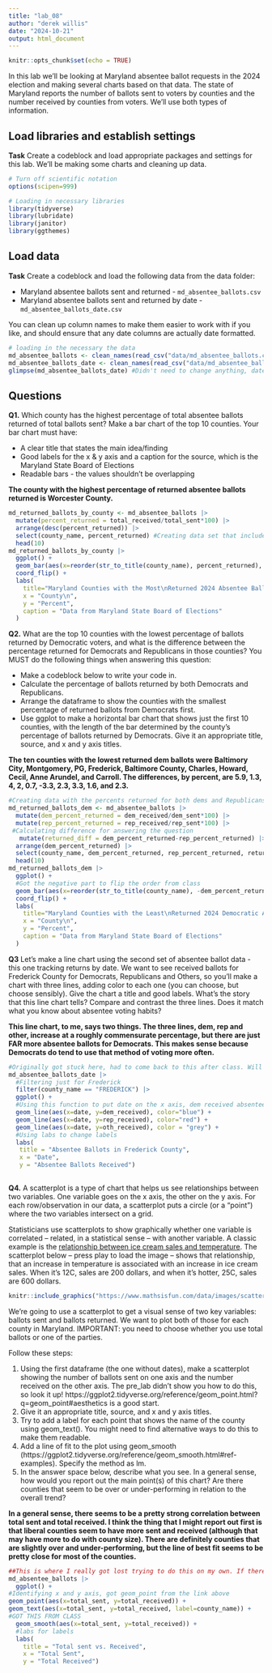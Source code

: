 ```yaml
---
title: "lab_08"
author: "derek willis"
date: "2024-10-21"
output: html_document
---
```


```r
knitr::opts_chunk$set(echo = TRUE)
```

In this lab we'll be looking at Maryland absentee ballot requests in the 2024 election and making several charts based on that data. The state of Maryland reports the number of ballots sent to voters by counties and the number received by counties from voters. We'll use both types of information.

## Load libraries and establish settings

**Task** Create a codeblock and load appropriate packages and settings for this lab. We'll be making some charts and cleaning up data.

```r
# Turn off scientific notation
options(scipen=999)

# Loading in necessary libraries
library(tidyverse)
library(lubridate)
library(janitor)
library(ggthemes)
```

## Load data

**Task** Create a codeblock and load the following data from the data folder:

-   Maryland absentee ballots sent and returned - `md_absentee_ballots.csv`
-   Maryland absentee ballots sent and returned by date - `md_absentee_ballots_date.csv`

You can clean up column names to make them easier to work with if you like, and should ensure that any date columns are actually date formatted.

```r
# loading in the necessary the data
md_absentee_ballots <- clean_names(read_csv("data/md_absentee_ballots.csv"))
md_absentee_ballots_date <- clean_names(read_csv("data/md_absentee_ballots_date.csv"))
glimpse(md_absentee_ballots_date) #Didn't need to change anything, date already in date format
```

## Questions

**Q1.** Which county has the highest percentage of total absentee ballots returned of total ballots sent? Make a bar chart of the top 10 counties. Your bar chart must have:

-   A clear title that states the main idea/finding
-   Good labels for the x & y axis and a caption for the source, which is the Maryland State Board of Elections
-   Readable bars - the values shouldn't be overlapping

**The county with the highest percentage of returned absentee ballots returned is Worcester County.** 

```r
md_returned_ballots_by_county <- md_absentee_ballots |>
  mutate(percent_returned = total_received/total_sent*100) |>
  arrange(desc(percent_returned)) |>
  select(county_name, percent_returned) #Creating data set that includes percentage of absentee ballots returned for the counties |> 
  head(10)
md_returned_ballots_by_county |>
  ggplot() +
  geom_bar(aes(x=reorder(str_to_title(county_name), percent_returned), weight=percent_returned)) +
  coord_flip() +
  labs(
    title="Maryland Counties with the Most\nReturned 2024 Absentee Ballots by Percentage\n",
    x = "County\n",
    y = "Percent",
    caption = "Data from Maryland State Board of Elections"
  )
```

**Q2.** What are the top 10 counties with the lowest percentage of ballots returned by Democratic voters, and what is the difference between the percentage returned for Democrats and Republicans in those counties? You MUST do the following things when answering this question:

-   Make a codeblock below to write your code in.
-   Calculate the percentage of ballots returned by both Democrats and Republicans.
-   Arrange the dataframe to show the counties with the smallest percentage of returned ballots from Democrats first.
-   Use ggplot to make a horizontal bar chart that shows just the first 10 counties, with the length of the bar determined by the county's percentage of ballots returned by Democrats. Give it an appropriate title, source, and x and y axis titles.

**The ten counties with the lowest returned dem ballots were Baltimory City, Montgomery, PG, Frederick, Baltimore County, Charles, Howard, Cecil, Anne Arundel, and Carroll. The differences, by percent, are 5.9, 1.3, 4, 2, 0.7, -3.3, 2.3, 3.3, 1.6, and 2.3.**

```r
#Creating data with the percents returned for both dems and Republicans, naming it Dems bc that is what the chart will be
md_returned_ballots_dem <- md_absentee_ballots |>
  mutate(dem_percent_returned = dem_received/dem_sent*100) |>
  mutate(rep_percent_returned = rep_received/rep_sent*100) |>
 #Calculating difference for answering the question
   mutate(returned_diff = dem_percent_returned-rep_percent_returned) |>
  arrange(dem_percent_returned) |>
  select(county_name, dem_percent_returned, rep_percent_returned, returned_diff) |> 
  head(10)
md_returned_ballots_dem |>
  ggplot() +
  #Got the negative part to flip the order from class 
  geom_bar(aes(x=reorder(str_to_title(county_name), -dem_percent_returned), weight=dem_percent_returned)) +
  coord_flip() +
  labs(
    title="Maryland Counties with the Least\nReturned 2024 Democratic Absentee Ballots by Percentage\n",
    x = "County\n",
    y = "Percent",
    caption = "Data from Maryland State Board of Elections"
  )
```
**Q3** Let's make a line chart using the second set of absentee ballot data - this one tracking returns by date. We want to see received ballots for Frederick County for Democrats, Republicans and Others, so you'll make a chart with three lines, adding color to each one (you can choose, but choose sensibly). Give the chart a title and good labels. What's the story that this line chart tells? Compare and contrast the three lines. Does it match what you know about absentee voting habits?

**This line chart, to me, says two things. The three lines, dem, rep and other, increase at a roughly commensurate percentage, but there are just FAR more absentee ballots for Democrats. This makes sense because Democrats do tend to use that method of voting more often.** 

```r
#Originally got stuck here, had to come back to this after class. Will add notation here to show what I learned.
md_absentee_ballots_date |> 
  #Filtering just for Frederick
  filter(county_name == "FREDERICK") |> 
  ggplot() + 
  #Using this function to put date on the x axis, dem received absentee ballots on the y axis, then color to change the color of the lines to differentiate them.
  geom_line(aes(x=date, y=dem_received), color="blue") +
  geom_line(aes(x=date, y=rep_received), color="red") + 
  geom_line(aes(x=date, y=oth_received), color = "grey") + 
  #Using labs to change labels 
  labs( 
   title = "Absentee Ballots in Frederick County", 
   x = "Date", 
   y = "Absentee Ballots Received")
  
```


**Q4.** A scatterplot is a type of chart that helps us see relationships between two variables. One variable goes on the x axis, the other on the y axis. For each row/observation in our data, a scatterplot puts a circle (or a "point") where the two variables intersect on a grid.

Statisticians use scatterplots to show graphically whether one variable is correlated -- related, in a statistical sense -- with another variable. A classic example is the [relationship between ice cream sales and temperature](https://www.mathsisfun.com/data/scatter-xy-plots.html). The scatterplot below -- press play to load the image -- shows that relationship, that an increase in temperature is associated with an increase in ice cream sales. When it's 12C, sales are 200 dollars, and when it's hotter, 25C, sales are 600 dollars.

```r
knitr::include_graphics("https://www.mathsisfun.com/data/images/scatter-ice-cream1.svg")
```

We're going to use a scatterplot to get a visual sense of two key variables: ballots sent and ballots returned. We want to plot both of those for each county in Maryland. IMPORTANT: you need to choose whether you use total ballots or one of the parties.

Follow these steps:

1. Using the first dataframe (the one without dates), make a scatterplot showing the number of ballots sent on one axis and the number received on the other axis. The pre_lab didn't show you how to do this, so look it up! https://ggplot2.tidyverse.org/reference/geom_point.html?q=geom_point#aesthetics is a good start.
2. Give it an appropriate title, source, and x and y axis titles.
3. Try to add a label for each point that shows the name of the county using geom_text(). You might need to find alternative ways to do this to make them readable.
4. Add a line of fit to the plot using geom_smooth (https://ggplot2.tidyverse.org/reference/geom_smooth.html#ref-examples). Specify the method as lm.
5. In the answer space below, describe what you see. In a general sense, how would you report out the main point(s) of this chart? Are there counties that seem to be over or under-performing in relation to the overall trend?

**In a general sense, there seems to be a pretty strong correlation between total sent and total received. I think the thing that I might report out first is that liberal counties seem to have more sent and received (although that may have more to do with county size). There are definitely counties that are slightly over and under-performing, but the line of best fit seems to be pretty close for most of the counties.** 



```r
##This is where I really got lost trying to do this on my own. If there's a chance for us to go over it, I would appreciate it at some point. Did this with what I could pull from our lab review. Wasn't sure still how to do certain things.
md_absentee_ballots |> 
  ggplot() + 
#Identifying x and y axis, got geom_point from the link above
geom_point(aes(x=total_sent, y=total_received)) +
geom_text(aes(x=total_sent, y=total_received, label=county_name)) +
#GOT THIS FROM CLASS
  geom_smooth(aes(x=total_sent, y=total_received)) + 
  #labs for labels 
  labs( 
    title = "Total sent vs. Received", 
    x = "Total Sent", 
    y = "Total Received")

  
```
